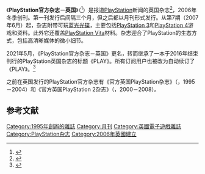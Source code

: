 {{Infobox magazine
| title = PlayStation官方杂志－英国
| image_file =
| image_size =
| image_caption =
| editor = 提姆·克拉克（1－39期）<br />本·威尔逊（40期以后）
| frequency = 月刊
| category = 电子游戏
| company = [[Future_Publishing|Future Publishing]]
| firstdate = 2006年末
| country = [[英国|英国]]
| language = 英语
| website = {{URL|http://www.officialplaystationmagazine.co.uk/}}
}}

《'''PlayStation官方杂志－英国'''》（{{lang|en|''PlayStation Official Magazine - UK''}}<ref>{{Cite web |url=http://www.myfavouritemagazines.co.uk/store/displaystore.asp?sid=548&custid=22@04@200876316@865690577 |title=Official website |accessdate=2014-10-18 |archive-date=2018-05-09 |archive-url=https://web.archive.org/web/20180509174751/https://www.myfavouritemagazines.co.uk/gaming/official-playstation-magazine-subscription/ |dead-url=no }}</ref>）是报道[[PlayStation_(品牌)|PlayStation]]新闻的英国杂志<ref>{{Cite web |url=http://www.myfavouritemagazines.co.uk/samplers/opsm_sampler.htm |title=Interactive Sample of Magazine |accessdate=2014-10-18 |archive-date=2007-11-21 |archive-url=https://web.archive.org/web/20071121172405/http://www.myfavouritemagazines.co.uk/samplers/opsm_sampler.htm |dead-url=no }}</ref>，2006年冬季创刊。第一刊发行后间隔三个月，但之后都以月刊形式发行。从第7期（2007年6月）起，杂志附带可玩[[蓝光光碟|蓝光光碟]]，主要包括[[PlayStation_3|PlayStation 3]]和[[PlayStation_4|PlayStation 4]]游戏和资料。此外它还覆盖[[PlayStation_Vita|PlayStation Vita]]材料。杂志迎合了PlayStation的生态方式，包括高清晰媒体的微小细节。

2021年5月，《PlayStation官方杂志－英国》更名，转而继承了一本于2016年结束刊行的PlayStation英国杂志的标题《PLAY》。所有订阅用户也被改为自动续订了《PLAY》。<ref>{{cite web |url=https://www.gamesradar.com/uk/play-magazine-faq/ |title=Welcome to PLAY: your new PlayStation magazine! |first=Ian |last=Dean |date=2021-04-30 |website=[[GamesRadar+|GamesRadar+]] |accessdate=2021-05-08 |archive-date=2021-05-07 |archive-url=https://web.archive.org/web/20210507010111/https://www.gamesradar.com/uk/play-magazine-faq/ }}</ref>

之前在英国发行的PlayStation官方杂志有《官方英国PlayStation杂志》（{{lang|en|''Official UK PlayStation Magazine''}}，1995－2004）和《官方英国PlayStation 2杂志》（{{lang|en|''Official UK PlayStation 2 Magazine''}}，2000－2008）。

== 参考文献 ==
{{reflist}}

{{PlayStation}}{{Video Game Critics}}

{{DEFAULTSORT:PlayStation Official Magazine UK}}
[[Category:1995年創辦的雜誌|Category:1995年創辦的雜誌]]
[[Category:月刊|Category:月刊]]
[[Category:英國電子遊戲雜誌|Category:英國電子遊戲雜誌]]
[[Category:PlayStation杂志|Category:PlayStation杂志]]
[[Category:2006年英國建立|Category:2006年英國建立]]

{{Videogame-mag-stub}}
{{PlayStation-stub}}